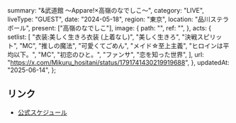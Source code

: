   summary: "&武道館 〜Appare!×高嶺のなでしこ〜",
  category: "LIVE",
  liveType: "GUEST",
  date: "2024-05-18",
  region: "東京",
  location: "品川ステラボール",
  present: ["高嶺のなでしこ"],
  image: {
    path: "",
    ref: "",
  },
  acts: {
    setlist: [
      "衣装:美しく生きろ衣装 (上着なし)",
      "美しく生きろ",
      "決戦スピリット",
      "MC",
      "推しの魔法",
      "可愛くてごめん",
      "メイド☆至上主義",
      "ヒロインは平均以下。",
      "MC",
      "初恋のひと。",
      "ファンサ",
      "恋を知った世界",
    ],
    url: "https://x.com/Mikuru_hositani/status/1791741430219919688",
  },
  updatedAt: "2025-06-14",
};

## リンク

- [公式スケジュール](https://takanenonadeshiko.jp/?p=2034)
